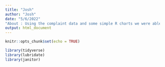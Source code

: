 ```yaml
---
title: "Josh"
author: "Josh"
date: "5/6/2022"
"About : Using the complaint data and some simple R charts we were able to find some interesting things. For example we were able to determine that around 351000 out of 390000 complaints were submitted over the web"
output: html_document
---
```


```r
knitr::opts_chunk$set(echo = TRUE)

library(tidyverse)
library(lubridate)
library(janitor)


```


